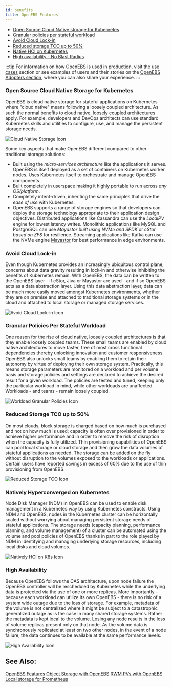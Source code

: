 ```yaml
---
id: benefits
title: OpenEBS Features
---
```



- [Open Source Cloud Native storage for Kubernetes](#open-source-cloud-native-storage-for-kubernetes)
- [Granular policies per stateful workload](#granular-policies-per-stateful-workload)
- [Avoid Cloud Lock-in](#avoid-cloud-lock-in)
- [Reduced storage TCO up to 50%](#reduced-storage-tco-up-to-50)
- [Native HCI on Kubernetes](#natively-hyperconverged-on-kubernetes)
- [High availability - No Blast Radius](#high-availability)

:::tip
For information on how OpenEBS is used in production, visit the [use cases](/docs/next/usecases.html) section or see examples of users and their stories on the [OpenEBS Adopters section](https://github.com/openebs/openebs/blob/master/ADOPTERS.md), where you can also share your experience.
:::

### Open Source Cloud Native Storage for Kubernetes

<List>
  <p>
    OpenEBS is cloud native storage for stateful applications on Kubernetes
    where "cloud native" means following a loosely coupled architecture. As such
    the normal benefits to cloud native, loosely coupled architectures apply.
    For example, developers and DevOps architects can use standard Kubernetes
    skills and utilities to configure, use, and manage the persistent storage
    needs.
  </p>

![Cloud Native Storage Icon](../assets/b-cn.svg)

</List>

Some key aspects that make OpenEBS different compared to other traditional storage solutions:

- Built using the _micro-services architecture_ like the applications it serves. OpenEBS is itself deployed as a set of containers on Kubernetes worker nodes. Uses Kubernetes itself to orchestrate and manage OpenEBS components.
- Built completely in userspace making it highly portable to run across _any OS/platform_.
- Completely intent-driven, inheriting the same principles that drive the _ease of use_ with Kubernetes.
- OpenEBS supports a range of storage engines so that developers can deploy the storage technology appropriate to their application design objectives. Distributed applications like Cassandra can use the _LocalPV_ engine for lowest latency writes. Monolithic applications like MySQL and PostgreSQL can use _Mayastor built using NVMe and SPDK_ or _cStor based on ZFS_ for resilience. Streaming applications like Kafka can use the NVMe engine [Mayastor](https://github.com/openebs/Mayastor) for best performance in edge environments.

### Avoid Cloud Lock-in

<List>
  <p>
    Even though Kubernetes provides an increasingly ubiquitous control plane,
    concerns about data gravity resulting in lock-in and otherwise inhibiting
    the benefits of Kubernetes remain. With OpenEBS, the data can be written to
    the OpenEBS layer - if cStor, Jiva or Mayastor are used - and if so OpenEBS
    acts as a data abstraction layer. Using this data abstraction layer, data
    can be much more easily moved amongst Kubernetes environments, whether they
    are on premise and attached to traditional storage systems or in the cloud
    and attached to local storage or managed storage services.
  </p>

![Avoid Cloud Lock-in Icon](../assets/b-no-lockin.svg)

</List>

### Granular Policies Per Stateful Workload

<List>
    <p>
        One reason for the rise of cloud native, loosely coupled architectures is that they enable loosely coupled teams. These small teams are enabled by cloud native architectures to move faster, free of most cross functional dependencies thereby unlocking innovation and customer responsiveness. OpenEBS also unlocks small teams by enabling them to retain their autonomy by virtue of deploying their own storage system. Practically, this means storage parameters are monitored on a workload and per volume basis and storage policies and settings are declared to achieve the desired result for a given workload. The policies are tested and tuned, keeping only the particular workload in mind, while other workloads are unaffected. Workloads - and teams - remain loosely coupled.
    </p>

![Workload Granular Policies Icon](../assets/b-granular.svg)

</List>

### Reduced Storage TCO up to 50%

<List>
    <p>
     On most clouds, block storage is charged based on how much is purchased and not on how much is used; capacity is often over provisioned in order to achieve higher performance and in order to remove the risk of disruption when the capacity is fully utilized. Thin provisioning capabilities of OpenEBS can pool local storage or cloud storage and then grow the data volumes of stateful applications as needed. The storage can be added on the fly without disruption to the volumes exposed to the workloads or applications. Certain users have reported savings in excess of 60% due to the use of thin provisioning from OpenEBS.
    </p>

![Reduced Storage TCO Icon](../assets/b-lowtco.svg)

</List>

### Natively Hyperconverged on Kubernetes

<List>
  <p>
    Node Disk Manager (NDM) in OpenEBS can be used to enable disk management in
    a Kubernetes way by using Kubernetes constructs. Using NDM and OpenEBS,
    nodes in the Kubernetes cluster can be horizontally scaled without worrying
    about managing persistent storage needs of stateful applications. The
    storage needs (capacity planning, performance planning, and volume
    management) of a cluster can be automated using the volume and pool policies
    of OpenEBS thanks in part to the role played by NDM in identifying and
    managing underlying storage resources, including local disks and cloud
    volumes.
  </p>

![Natively HCI on K8s Icon](../assets/b-hci.svg)

</List>

### High Availability

<List>
  <p>
    Because OpenEBS follows the CAS architecture, upon node failure the OpenEBS
    controller will be rescheduled by Kubernetes while the underlying data is
    protected via the use of one or more replicas. More importantly - because
    each workload can utilize its own OpenEBS - there is no risk of a system
    wide outage due to the loss of storage. For example, metadata of the volume
    is not centralized where it might be subject to a catastrophic generalized
    outage as is the case in many shared storage systems. Rather the metadata is
    kept local to the volume. Losing any node results in the loss of volume
    replicas present only on that node. As the volume data is synchronously
    replicated at least on two other nodes, in the event of a node failure, the
    data continues to be available at the same performance levels.
  </p>

![High Availability Icon](../assets/b-ha.svg)

</List>

## See Also:

[OpenEBS Features](/docs/next/features.html) [Object Storage with OpenEBS](/docs/next/minio.html) [RWM PVs with OpenEBS](/docs/next/rwm.html) [Local storage for Prometheus ](/docs/next/prometheus.html)
